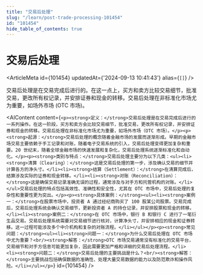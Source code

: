 ```yaml
---
title: "交易后处理"
slug: "/learn/post-trade-processing-101454"
id: "101454"
hide_table_of_contents: true
---
```



# 交易后处理

<ArticleMeta id={101454} updatedAt={'2024-09-13 10:41:43'} alias={`[]`} />
<div className='border-solid border-b border-t-0 my-4 border-[var(--ifm-color-gray-300)]' />

交易后处理是在交易完成后进行的。在这一点上，买方和卖方比较交易细节，批准交易，更改所有权记录，并安排证券和现金的转移。交易后处理在非标准化市场尤为重要，如场外市场 (OTC 市场)。

<AIContent content={`<p><strong>定义：</strong>交易后处理是在交易完成后进行的一系列操作。在这一阶段，买方和卖方会比较交易细节，批准交易，更改所有权记录，并安排证券和现金的转移。交易后处理在非标准化市场尤为重要，如场外市场（OTC 市场）。</p><p><strong>起源：</strong>交易后处理的概念随着金融市场的发展而逐渐形成。早期的金融市场交易主要依赖于手工记录和对账，随着电子交易系统的引入，交易后处理变得更加复杂和重要。20 世纪末，随着全球金融市场的快速发展和复杂化，交易后处理系统逐渐标准化和自动化。</p><p><strong>类别与特点：</strong>交易后处理主要分为以下几类：<ul><li><strong>清算（Clearing）：</strong>这是交易后处理的第一步，涉及确认交易的细节并计算各方的净头寸。</li><li><strong>结算（Settlement）：</strong>在清算完成后，结算涉及实际的证券和现金转移。</li><li><strong>对账（Reconciliation）：</strong>这是确保交易记录准确无误的过程，通常涉及与对手方和托管机构的对账。</li></ul>交易后处理的特点包括高效性、准确性和安全性，尤其在 OTC 市场中，交易后处理的复杂性和重要性更为突出。</p><p><strong>具体案例：</strong><ul><li><strong>案例一：</strong>在股票市场中，投资者 A 通过经纪商购买了 100 股某公司股票。交易完成后，交易后处理系统会确认交易细节，更新投资者 A 的持仓记录，并安排股票和现金的转移。</li><li><strong>案例二：</strong>在 OTC 市场中，银行 B 和银行 C 进行了一笔衍生品交易。交易后处理系统需要对交易细节进行核对，计算净头寸，并安排相应的现金和证券转移。这一过程可能涉及多个中介机构和复杂的对账流程。</li></ul></p><p><strong>常见问题：</strong><ul><li><strong>问题一：</strong>为什么交易后处理在 OTC 市场中尤为重要？<br/><strong>解答：</strong>OTC 市场交易通常没有标准化的交易平台，交易细节和对手方信息可能更加复杂，因此需要更加严格和详细的交易后处理流程。</li><li><strong>问题二：</strong>交易后处理的主要挑战是什么？<br/><strong>解答：</strong>主要挑战包括确保数据的准确性、处理大量交易数据的能力以及防范欺诈和操作风险。</li></ul></p>`} id={101454} />
